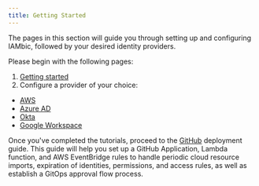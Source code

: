 ```yaml
---
title: Getting Started
---
```


The pages in this section will guide you through setting up and configuring IAMbic, followed by your desired identity providers.

Please begin with the following pages:

1. [Getting started](/getting_started/configuring_iambic)
2. Configure a provider of your choice:

* [AWS](/getting_started/aws)
* [Azure AD](/getting_started/azure_ad)
* [Okta](/getting_started/okta)
* [Google Workspace](/getting_started/google)

Once you've completed the tutorials, proceed to the [GitHub](/getting_started/install_and_configure#setup-github-application) deployment guide.
This guide will help you set up a GitHub Application, Lambda function, and AWS EventBridge rules to handle
periodic cloud resource imports, expiration of identities, permissions, and access rules, as well as
establish a GitOps approval flow process.
